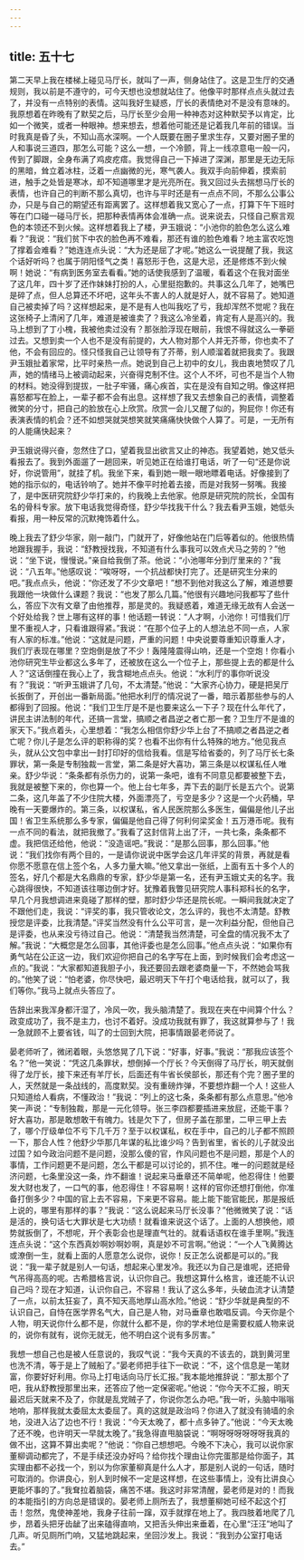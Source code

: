 ```yaml
---
---
---
```

title: 五十七
---



第二天早上我在楼梯上碰见马厅长，就叫了一声，侧身站住了。这是卫生厅的交通规则，我以前是不遵守的，可今天想也没想就站住了。他像平时那样点点头就过去了，并没有一点特别的表情。这叫我好生疑惑，厅长的表情绝对不是没有意味的。我原想着在昨晚有了默契之后，马厅长至少会用一种神态对这种默契予以肯定，比如一个微笑，或者一种眼神。想来想去，想着他可能还是记着我几年前的错误。当时我真是昏了头，不知山高水深啊。一个人既要在圈子里求生存，又要对圈子里的人和事说三道四，那怎么可能？这么一想，一个冷颤，背上一线凉意电一般一闪，传到了脚跟，全身布满了鸡皮疙瘩。我觉得自己一下掉进了深渊，那里是无边无际的黑暗，耸立着冰柱，泛着一点幽微的光，寒气袭人。我双手向前伸着，摸索前进，触手之处皆是寒冰，却不知道哪里才是光亮所在。我又回过头去揣想马厅长的表情，也许自己的判断不那么真切，也许与平时还是有一点点不同，不那么公事公办，只是与自己的期望还有距离罢了。这样想着我又宽心了一点，打算下午下班时等在门口碰一碰马厅长，把那种表情再体会准确一点。说来说去，只怪自己察言观色的本领还不到火候。这样想着我上了楼，尹玉娥说：“小池你的脸色怎么这么难看？”我说：“我们贫下中农的脸色再不难看，那还有谁的脸色难看？地主富农吃饱了撑着会难看？”她连连点头说：“大为还是屈了才呢。”她这么一说提醒了我，我这个话好听吗？也属于阴阳怪气之类！喜怒形于色，这是大忌，还是修炼不到火候啊！她说：“有病到医务室去看看。”她的话使我感到了温暖，看着这个在我对面坐了这几年，四十岁了还作妹妹打扮的人，心里挺抱歉的。共事这么几年了，她嘴巴是碎了点，但人总算还不坏吧，这年头不害人的人就是好人，就不容易了。她知道自己被卖掉了吗？这样想起来，是不是有人也叫我吃了亏，我却浑然不觉呢？我在这张椅子上清闲了几年，难道是被谁卖了？我这么冷坐着，肯定有人是高兴的。我马上想到了丁小槐，我被他卖过没有？那张脸浮现在眼前，我恨不得就这么一拳砸过去。又想到卖一个人也不是没有前提的，大人物对那个人并无芥蒂，你也卖不了他，不会有回应的。怪只怪我自己让领导有了芥蒂，别人顺溜着就把我卖了。我跟尹玉娥扯着家常，比平时亲热一点。她说到自己上初中的女儿，我由衷地赞叹了几声，她的情绪马上被调动起来，兴奋得克制不住。这个人不坏，可也不是当个人物的材料。她没得到提拔，一肚子牢骚，痛心疾首，实在是没有自知之明。像这样把喜怒都写在脸上，一辈子都不会有出息。这样想了我又去想象自己的表情，调整着微笑的分寸，把自己的脸放在心上欣赏。欣赏一会儿又醒了似的，狗屁你！你还有表演表情的机会？还不如想哭就哭想笑就笑痛痛快快做个人算了。可是，一无所有的人能痛快起来？

尹玉娥说得兴奋，忽然住了口，望着我显出欲言又止的神态。我望着她，她又低头看报去了。我到外面遛了一趟回来，听见她正在给谁打电话，听了一句“还是你说好，你说管用”，就挂了机。我坐下来，看到她一眼一眼地瞟着电话。好像接到了她的指示似的，电话铃响了。她并不像平时抢着去接，而是对我努一努嘴。我接了，是中医研究院舒少华打来的，约我晚上去他家。他原是研究院的院长，全国有名的骨科专家。放下电话我觉得奇怪，舒少华找我干什么？我去看尹玉娥，她低头看报，用一种反常的沉默掩饰着什么。

晚上我去了舒少华家，刚一敲门，门就开了，好像他站在门后等着似的。他很热情地跟我握手，我说：“舒教授找我，不知道有什么事我可以效点犬马之劳的？”他说：“坐下说，慢慢说。”亲自给我倒了茶。他说：“小池哪年分到厅里来的？”我说：“八五年。”他感叹说：“唉呀呀，一个抗战都快打完了。还是研究生分来的吧。”我点点头，他说：“你还发了不少文章吧！”想不到他对我这么了解，难道想要我跟他一块做什么课题？我说：“也发了那么几篇。”他很有兴趣地问我都写了些什么，答应下次有文章了由他推荐，那是灵的。我疑惑着，难道无缘无故有人会送一个好处给我？世上哪有这样的事！他话题一转说：“人才啊，小池你！可惜我们厅里不重视人才，只看谁跟得紧。”我说：“在那个位子上的人想法总不同一点，人家有人家的标准。”他说：“这就是问题，严重的问题！中央说要尊重知识尊重人才，我们厅表现在哪里？空炮倒是放了不少！轰隆隆震得山响，还是一个空炮！你看小池你研究生毕业都这么多年了，还被放在这么一个位子上，那些提上去的都是什么人？”这话倒撞在我心上了，我含糊地点点头。他说：“水利厅的事你听说没有？”我说：“听尹玉娥讲了几句，不太清楚。”他说：“大家齐心协力，硬是把吴厅长扳倒了，开创出一番新局面。”他把水利厅的情况说了一番，暗示着那些参与的人都得到了回报。他说：“我们卫生厅是不是也要来这么一下子？现在什么年代了，讲民主讲法制的年代，还搞一言堂，搞顺之者昌逆之者亡那一套？卫生厅不是谁的家天下。”我点着头，心里想着：“我怎么相信你舒少华上台了不搞顺之者昌逆之者亡呢？你儿子是怎么评的职称得的奖？也看不出你有什么特殊的地方。”他见我点头，就从公文包中拿出一封打印好的信给我看。信是写给省委的，列了马厅长七条罪状，第一条是专制独裁一言堂，第二条是好大喜功，第三条是以权谋私任人唯亲。舒少华说：“条条都有杀伤力的，说第一条吧，谁有不同意见都要被整下去，我就是被整下来的，你也算一个。他上台七年多，弄下去的副厅长是五六个。说第二条，这几年盖了不少住院大楼，外面漂亮了，亏空是多少？这是一个火药桶，早晚有一天要爆炸的。第三条，以权谋私，省人民医院那么多医生，偏偏是他儿子出国！省卫生系统那么多专家，偏偏是他自己得了何利何梁奖金！五万港币呢。我有一点不同的看法，就把我撤了。”我看了这封信背上出了汗，一共七条，条条都不虚。我把信还给他，他说：“没造谣吧。”我说：“是那么回事，那么回事。”他说：“我们找你有两个目的，一是请你说说中医学会这几年评奖的背景，再就是看你愿不愿意在信上签个名，人多力量大嘛。”他又拿出一张纸，上面有五十多个人的签名，好几个都是大名鼎鼎的专家，舒少华是第一名，还有尹玉娥丈夫的名字。我心跳得很快，不知道该往哪边倒才好。犹豫着我瞥见研究院人事科郑科长的名字，早几个月我想调进来竟碰了那样的壁，那时舒少华还是院长呢。一瞬间我就决定了不跟他们走，我说：“评奖的事，我只管收论文，怎么评的，我也不太清楚。舒教授您是评委，比我清楚。”评奖当然没有什么公平可言，是一次利益分配，但他自己是评委，也从来没亏待过自己。他说：“清楚我当然清楚，可全盘的情况我不太了解。”我说：“大概您是怎么回事，其他评委也是怎么回事。”他点点头说：“如果你有勇气站在公正这一边，我们欢迎你把自己的名字写在上面，到时候我们会考虑这一点的。”我说：“大家都知道我胆子小，我还要回去跟老婆商量一下，不然她会骂我的。”他笑了说：“怕老婆，你尽快吧，最迟明天下午打个电话给我，就可以了，我们等你。”我马上就点头答应了。

告辞出来我浑身都汗湿了，冷风一吹，我头脑清楚了。我现在夹在中间算个什么？政变成功了，我不是主力，也讨不着好。没成功我就有罪了，我这就算参与了！我一急就顾不上要省钱，叫了的士回到大院，把事情跟晏老师说了。

晏老师听了，微闭着眼，头悠悠晃了几下说：“好事，好事。”我说：“那我应该签个名？”他一笑说：“凭这几条罪状，想倒掉一个厅长？今天倒得了马厅长，明天就倒得了龙厅长，接下来还有羊厅长，后面还有牛省长侯部长，那还有个完？圈子里的人，天然就是一条战线的，高度默契。没有重磅炸弹，不要想炸翻一个人！这些人只知道给人看病，不懂政治！”我说：“列上的这七条，条条都有那么点意思。”他冷笑一声说：“专制独裁，那是一元化领导。张三李四都要插进来放屁，还能干事？好大喜功，那是敢想敢干有魄力。钱是欠下了，但房子盖在那里，二甲三甲上去了，哪个厅级单位不亏下几千万？至于以权谋私，权在手中，自己的儿子都不照顾一下，那合人性？他舒少华那几年谋的私比谁少吗？告到省里，省长的儿子就没出过国？如今政治问题不是问题，没那么傻的官，作风问题也不是问题，那是个人的事情，工作问题更不是问题，怎么干都是可以讨论的，抓不住。唯一的问题就是经济问题，七条里没这一条，炸不翻谁！说起来马垂章还不简单呢，他忍得住！他要发大财也发了，一口气的事，他忍得住！不容易啊！这样的官你还想打倒他，你准备打倒多少？中国的官上去不容易，下来更不容易。能上能下能官能民，那是报纸上说的，哪里有那样的事？”我说：“这么说起来马厅长没事？”他微微笑了说：“话是活的，换句话七大罪状是七大功绩！就看谁来说这个话了。上面的人想换他，顺势就扳倒了，不想呢，开个表彰会也是理直气壮的。就看话语权在谁手里啊。”我连连点头说：“这个东西真妙啊妙啊妙啊，真是妙不可言啊。”他说：“一个人飞黄腾达或潦倒一生，就看上面的人愿意怎么说你，说你！反正怎么说都是可以的。”我说：“我一辈子就是别人一句话，想起来心里发冷。我还以为自己是谁呢，还把骨气吊得高高的呢。古希腊格言说，认识你自己。我想这算什么格言，谁还能不认识自己吗？现在才知道，认识你自己，不容易！我认了这么多年，头破血流才认清楚了一点，以前太狂妄了，真不知天高地厚山高水险。”他说：“舒少华就是典型的不认识自己，自恃在医学界名气大，自己是人物，对马垂章也敢唱反调。今天你是个人物，明天说你什么都不是，你就什么都不是，你的学术地位是需要权威人物来说的，说你有就有，说你无就无，他不明白这个说有多厉害。”

我想一想自己也是被人任意说的，我叹气说：“我今天真的不该去的，跳到黄河里也洗不清，等于是上了贼船了。”晏老师把手往下一砍说：“不，这个信息是一笔财富，你要好好利用。你马上打电话向马厅长汇报。”我本能地推辞说：“那太那个了吧，我从舒教授那里出来，还答应了他一定保密呢。”他说：“你今天不汇报，明天最迟后天就来不及了，你就是乱党贼子了，你说你怎么办吧。”我一听，头脑中嗡嗡地响，那样我就太委屈太太委屈了。真的这就是政治吗？你进入了就没有骑墙的余地，没进入沾了边也不行！我说：“今天太晚了，都十点多钟了。”他说：“今天太晚了还不晚，也许明天一早就太晚了。”我急得直甩脑袋说：“啊呀呀呀呀呀呀我真的做不出，这算不算出卖呢？”他说：“你自己想想吧。今晚不下决心，我可以说你家董柳调动都完了，不是手续还没办好吗？给你找个理由让你完蛋那是给你面子，其实理由都不必找一个，别以为你家董柳真是什么人才，那是别人说的一句话，随时可取消的。你讲良心，别人到时候不一定是这样想，在这些事情上，没有比讲良心更能坏事的了。”我耷拉着脑袋，痛苦不堪。我这时非常清醒，晏老师是对的！而我的本能指引的方向总是错误的。晏老师上厕所去了，我想董柳她可经不起这个打击！忽然，鬼使神差地，我身子往前一蹿，双手就撑在地上了。我四肢着地爬了几步，昂着头把牙齿龇了出来磕得直响，又把舌头伸出来垂着，在心里“汪汪”地叫了几声。听见厕所门响，又猛地跳起来，坐回沙发上。我说：“我到办公室打电话去。”